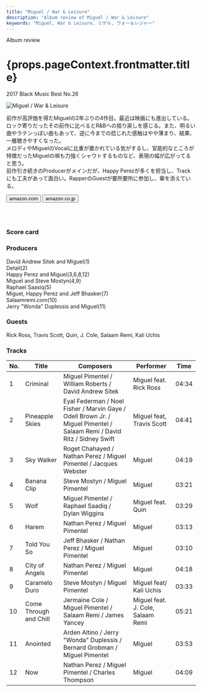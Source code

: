 ```yaml
---
title: "Miguel / War & Leisure"
description: "Album review of Miguel / War & Leisure"
keywords: "Miguel, War & Leisure, ミゲル, ウォー＆レジャー"
---
```





<p className="largeP">Album review</p>
<h1 className="h1--no--margin">{props.pageContext.frontmatter.title}</h1>
<p className="largeP">
  <Link to="/best50/2017/">2017 Black Music Best No.26</Link>
</p>

<Row  className="image-card-group">
	<Column colMd={3} colLg={4} noGutterMdLeft="">
       <ImageCard>

![Miguel / War & Leisure](../../images/cd/miguel3L.jpg)

</ImageCard>
	</Column>
	<Column colMd={4} colLg={8} noGutterMdLeft="">
	<p>
	前作が高評価を得たMiguelの2年ぶりの4作目。最近は映画にも進出している。ロック寄りだったその前作に比べるとR&Bへの揺り戻しを感じる。また、明るい曲やラテンっぽい曲もあって、逆に今までの捻じれた感触はやや薄まり、結果、一層聴きやすくなった。
	<br/>メロディやMiguelのVocalに比重が置かれている気がするし、官能的なところが特徴だったMiguelの唄も力強くシャウトするものなど、表現の幅が広がってると思う。
	<br/>前作引き続きのProducerがメインだが、Happy Perezが多くを担当し、Trackにも工夫があって面白い。RapperのGuestが要所要所に参加し、華を添えている。
	</p>
    <div>
	  <Button className="button-right-mergin"  href="https://amzn.to/32zUP1x" renderIcon={ArrowUpRight} size='sm' kind='primary'>
      amazon.com
    </Button>
    <Button className="button-right-mergin"  href="https://amzn.to/2Wy71fw" renderIcon={ArrowUpRight} size='sm' kind='secondary'>
      amazon.co.jp
    </Button>
	</div>
	<a href="https://geo.music.apple.com/jp/album/war-leisure/1305444975?mt=1&app=music&ls=1&at=11lcug" style="display:inline-block;overflow:hidden;background:url(https://linkmaker.itunes.apple.com/ja-jp/lockup.svg?releaseDate=2017-12-01&kind=album&bubble=apple_music&style=mono-black) no-repeat;width:180px;height:45px;"></a>
	</Column>
</Row>
<Row >
	<Column colMd={4} colLg={4} noGutterMdLeft="">
<div>
  <h3>Score card</h3>
	<SliderJS1 value="4" />
  <SliderJS2 value="1" />
	<SliderJS3 value="1" />
  <SliderJS4 value="9" />
</div>
</Column>
<Column colMd={8} colLg={8} noGutterMdLeft="">
<div>
<h3>Producers</h3>
<p>
	David Andrew Sitek and Miguel(1)
	<br/>Detail(2)
	<br/>Happy Perez and Miguel(3,6,8,12)
	<br/>Miguel and Steve Mostyn(4,9)
	<br/>Raphael Saasiq(5)
	<br/>Miguel, Happy Perez and Jeff Bhasker(7)
	<br/>Salaamremi.com(10)
	<br/>Jerry "Wonda" Duplessis and Miguel(11)
</p>
<h3>Guests</h3>
<p>
	Rick Ross, Travis Scott, Quin, J. Cole, Salaam Remi, Kali Uchis
</p>
</div>
</Column>
</Row>

<h3>Tracks</h3>

| No. | Title                  | Composers                                                                                                               | Performer                         | Time  |
| --- | ---------------------- | ----------------------------------------------------------------------------------------------------------------------- | --------------------------------- | ----- |
| 1   | Criminal               | Miguel Pimentel / William Roberts / David Andrew Sitek                                                                  | Miguel feat. Rick Ross            | 04:34 |
| 2   | Pineapple Skies        | Eyal Federman / Noel Fisher / Marvin Gaye / Odell Brown Jr. / Miguel Pimentel / Salaam Remi / David Ritz / Sidney Swift | Miguel feat, Travis Scott         | 04:41 |
| 3   | Sky Walker             | Roget Chahayed / Nathan Perez / Miguel Pimentel / Jacques Webster                                                       | Miguel                            | 04:19 |
| 4   | Banana Clip            | Steve Mostyn / Miguel Pimentel                                                                                          | Miguel                            | 03:21 |
| 5   | Wolf                   | Miguel Pimentel / Raphael Saadiq / Dylan Wiggins                                                                        | Miguel feat. Quin                 | 03:29 |
| 6   | Harem                  | Nathan Perez / Miguel Pimentel                                                                                          | Miguel                            | 03:13 |
| 7   | Told You So            | Jeff Bhasker / Nathan Perez / Miguel Pimentel                                                                           | Miguel                            | 03:10 |
| 8   | City of Angels         | Nathan Perez / Miguel Pimentel                                                                                          | Miguel                            | 04:18 |
| 9   | Caramelo Duro          | Steve Mostyn / Miguel Pimentel                                                                                          | Miguel feat/ Kali Uchis           | 03:33 |
| 10  | Come Through and Chill | Jermaine Cole / Miguel Pimentel / Salaam Remi / James Yancey                                                            | Miguel feat. J. Cole, Salaam Remi | 05:21 |
| 11  | Anointed               | Arden Altino / Jerry "Wonda" Duplessis / Bernard Grobman / Miguel Pimentel                                              | Miguel                            | 03:53 |
| 12  | Now                    | Nathan Perez / Miguel Pimentel / Charles Thompson                                                                       | Miguel                            | 04:09 |
